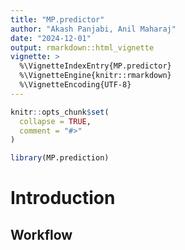 ```yaml
---
title: "MP.predictor"
author: "Akash Panjabi, Anil Maharaj"
date: "2024-12-01"
output: rmarkdown::html_vignette
vignette: >
  %\VignetteIndexEntry{MP.predictor}
  %\VignetteEngine{knitr::rmarkdown}
  %\VignetteEncoding{UTF-8}
---
```


```r
knitr::opts_chunk$set(
  collapse = TRUE,
  comment = "#>"
)
```

```r
library(MP.prediction)
```

# Introduction

## Workflow
